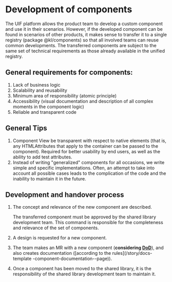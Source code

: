 
<Meta title="Docs/Components development" />

# Development of components

The UIF platform allows the product team to develop a custom component and use it in their scenarios.
However, if the developed component can be found in scenarios of other products, it makes sense to transfer it to a single registry (package @kl/components) so that all involved teams can reuse common developments.
The transferred components are subject to the same set of technical requirements as those already available in the unified registry.

## General requirements for components:

1. Lack of business logic
2. Scalability and reusability
3. Minimum area of responsibility (atomic principle)
4. Accessibility (visual documentation and description of all complex moments in the component logic)
5. Reliable and transparent code

## General Tips

1. Component View be transparent with respect to native elements (that is, any HTMLAttributes that apply to the container can be passed to the component).
Required for better usability by end users, as well as the ability to add test attributes.
2. Instead of writing "generalized" components for all occasions, we write simple and specific implementations.
Often, an attempt to take into account all possible cases leads to the complication of the code and the inability to maintain it in the future.

## Development and handover process

1. The concept and relevance of the new component are described.

   The transferred component must be approved by the shared library development team.
   This command is responsible for the completeness and relevance of the set of components.

2. A design is requested for a new component.

3. The team makes an MR with a new component (**considering [DoD](/docs/docs-definition-of-done--page)**), and also creates documentation ([according to the rules](/story/docs-template -component-documentation--page)).

4. Once a component has been moved to the shared library, it is the responsibility of the shared library development team to maintain it.





